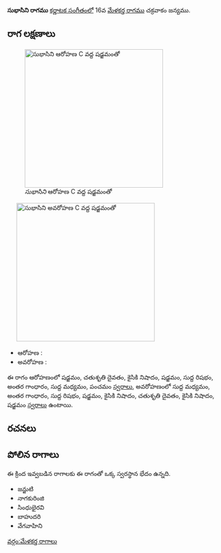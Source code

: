 {{Infobox ragam
	| name          	= సుభాసిని
	| synonym	    	= 
	| mela          	= 
	| chakra        	= 
	| janaka        	= 
	| type          	= సంపూర్ణ-షడవ
	| arohanam      	= {{svaraC|S|D2|N2|S|R1|G3|M1|P}} 
	| avarohanam    	= {{svaraC|M1|G3|R1|S|N2|D2|N2|S}}
	| jeeva         	=
	| chhaya        	=
	| nyasa         	=
	| vishesha      	= 
	| equivalent  		= 
}}
{{కర్ణాటక సంగీత రాగాలు}}
'''సుభాసిని రాగము''' [[కర్ణాటక సంగీతం]]లో 16వ [[మేళకర్త రాగము]] చక్రవాకం జన్యము. 


==రాగ లక్షణాలు==
[[Image:subhasini_ar_kb2wiki.png|thumb|right|316px|''సుభాసిని'' ఆరోహణ C వద్ద షడ్జమంతో]]
	[[Image:subhasini_av_kb2wiki.png|thumb|right|316px|''సుభాసిని'' అవరోహణ C వద్ద షడ్జమంతో]]

* ఆరోహణ : {{svaraC|S|D2|N2|S|R1|G3|M1|P}} 
* అవరోహణ : {{svaraC|M1|G3|R1|S|N2|D2|N2|S}}

ఈ రాగం ఆరోహణంలో షడ్జమం, చతుశృతి దైవతం, కైసికి నిషాదం, షడ్జమం, సుద్ద  రిషభం, అంతర గాంధారం, సుద్ద మధ్యమం, పంచమం [[స్వరాలు]], అవరోహణంలో సుద్ద మధ్యమం, అంతర గాంధారం, సుద్ద  రిషభం, షడ్జమం, కైసికి నిషాదం, చతుశృతి దైవతం, కైసికి నిషాదం, షడ్జమం [[స్వరాలు]] ఉంటాయి.

==రచనలు==



==పోలిన రాగాలు==
ఈ క్రింద ఇవ్వబడిన రాగాలకు ఈ రాగంతో ఒక్క స్వరస్థాన భేదం ఉన్నది.
* జన్జుటి
* నాగకురింజి
* సింధుభైరవి
* బాహుదరి
* వేగవాహిని



[[వర్గం:మేళకర్త రాగాలు]]